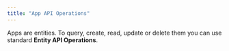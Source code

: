 ```yaml
---
title: "App API Operations"
---
```


Apps are entities. To query, create, read, update or delete them you can use standard **Entity API Operations**.
